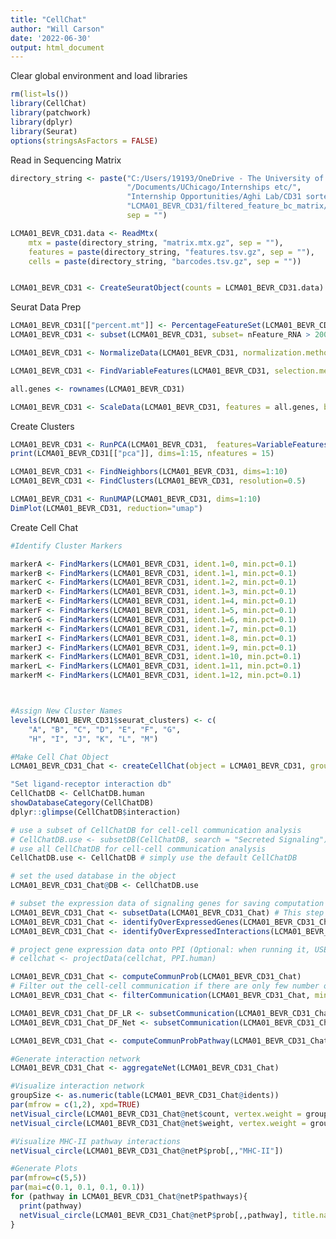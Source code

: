 ---
title: "CellChat"
author: "Will Carson"
date: '2022-06-30'
output: html_document
---

Clear global environment and load libraries
```{r}
rm(list=ls())
library(CellChat)
library(patchwork)
library(dplyr)
library(Seurat)
options(stringsAsFactors = FALSE)
```

Read in Sequencing Matrix
```{r}
directory_string <- paste("C:/Users/19193/OneDrive - The University of Chicago",
                          "/Documents/UChicago/Internships etc/",
                          "Internship Opportunities/Aghi Lab/CD31 sorted/",
                          "LCMA01_BEVR_CD31/filtered_feature_bc_matrix/",
                          sep = "")

LCMA01_BEVR_CD31.data <- ReadMtx(
    mtx = paste(directory_string, "matrix.mtx.gz", sep = ""),
    features = paste(directory_string, "features.tsv.gz", sep = ""),
    cells = paste(directory_string, "barcodes.tsv.gz", sep = ""))


LCMA01_BEVR_CD31 <- CreateSeuratObject(counts = LCMA01_BEVR_CD31.data)

```

Seurat Data Prep
```{r}
LCMA01_BEVR_CD31[["percent.mt"]] <- PercentageFeatureSet(LCMA01_BEVR_CD31, pattern="^MT-")
LCMA01_BEVR_CD31 <- subset(LCMA01_BEVR_CD31, subset= nFeature_RNA > 200 & nFeature_RNA < 2500 & percent.mt < 5)

LCMA01_BEVR_CD31 <- NormalizeData(LCMA01_BEVR_CD31, normalization.method = "LogNormalize", scale.factor = 10000)

LCMA01_BEVR_CD31 <- FindVariableFeatures(LCMA01_BEVR_CD31, selection.method = "vst", nfeatures=2000)

all.genes <- rownames(LCMA01_BEVR_CD31)

LCMA01_BEVR_CD31 <- ScaleData(LCMA01_BEVR_CD31, features = all.genes, block.size = 1000)
```
Create Clusters
```{r}
LCMA01_BEVR_CD31 <- RunPCA(LCMA01_BEVR_CD31,  features=VariableFeatures(object=LCMA01_BEVR_CD31))
print(LCMA01_BEVR_CD31[["pca"]], dims=1:15, nfeatures = 15)

LCMA01_BEVR_CD31 <- FindNeighbors(LCMA01_BEVR_CD31, dims=1:10)
LCMA01_BEVR_CD31 <- FindClusters(LCMA01_BEVR_CD31, resolution=0.5)

LCMA01_BEVR_CD31 <- RunUMAP(LCMA01_BEVR_CD31, dims=1:10)
DimPlot(LCMA01_BEVR_CD31, reduction="umap")
```

Create Cell Chat
```{r}
#Identify Cluster Markers

markerA <- FindMarkers(LCMA01_BEVR_CD31, ident.1=0, min.pct=0.1)
markerB <- FindMarkers(LCMA01_BEVR_CD31, ident.1=1, min.pct=0.1)
markerC <- FindMarkers(LCMA01_BEVR_CD31, ident.1=2, min.pct=0.1)
markerD <- FindMarkers(LCMA01_BEVR_CD31, ident.1=3, min.pct=0.1)
markerE <- FindMarkers(LCMA01_BEVR_CD31, ident.1=4, min.pct=0.1)
markerF <- FindMarkers(LCMA01_BEVR_CD31, ident.1=5, min.pct=0.1)
markerG <- FindMarkers(LCMA01_BEVR_CD31, ident.1=6, min.pct=0.1)
markerH <- FindMarkers(LCMA01_BEVR_CD31, ident.1=7, min.pct=0.1)
markerI <- FindMarkers(LCMA01_BEVR_CD31, ident.1=8, min.pct=0.1)
markerJ <- FindMarkers(LCMA01_BEVR_CD31, ident.1=9, min.pct=0.1)
markerK <- FindMarkers(LCMA01_BEVR_CD31, ident.1=10, min.pct=0.1)
markerL <- FindMarkers(LCMA01_BEVR_CD31, ident.1=11, min.pct=0.1)
markerM <- FindMarkers(LCMA01_BEVR_CD31, ident.1=12, min.pct=0.1)



#Assign New Cluster Names
levels(LCMA01_BEVR_CD31$seurat_clusters) <- c(
    "A", "B", "C", "D", "E", "F", "G",
    "H", "I", "J", "K", "L", "M")

#Make Cell Chat Object
LCMA01_BEVR_CD31_Chat <- createCellChat(object = LCMA01_BEVR_CD31, group.by="seurat_clusters")
```

```{r}


"Set ligand-receptor interaction db"
CellChatDB <- CellChatDB.human
showDatabaseCategory(CellChatDB)
dplyr::glimpse(CellChatDB$interaction)

# use a subset of CellChatDB for cell-cell communication analysis
# CellChatDB.use <- subsetDB(CellChatDB, search = "Secreted Signaling") # use Secreted Signaling
# use all CellChatDB for cell-cell communication analysis
CellChatDB.use <- CellChatDB # simply use the default CellChatDB

# set the used database in the object
LCMA01_BEVR_CD31_Chat@DB <- CellChatDB.use
```

```{r}
# subset the expression data of signaling genes for saving computation cost
LCMA01_BEVR_CD31_Chat <- subsetData(LCMA01_BEVR_CD31_Chat) # This step is necessary even if using the whole database
LCMA01_BEVR_CD31_Chat <- identifyOverExpressedGenes(LCMA01_BEVR_CD31_Chat)
LCMA01_BEVR_CD31_Chat <- identifyOverExpressedInteractions(LCMA01_BEVR_CD31_Chat)

# project gene expression data onto PPI (Optional: when running it, USER should set `raw.use = FALSE` in the function `computeCommunProb()` in order to use the projected data)
# cellchat <- projectData(cellchat, PPI.human)

```

```{r}
LCMA01_BEVR_CD31_Chat <- computeCommunProb(LCMA01_BEVR_CD31_Chat)
# Filter out the cell-cell communication if there are only few number of cells in certain cell groups
LCMA01_BEVR_CD31_Chat <- filterCommunication(LCMA01_BEVR_CD31_Chat, min.cells = 10)

```

```{r}
LCMA01_BEVR_CD31_Chat_DF_LR <- subsetCommunication(LCMA01_BEVR_CD31_Chat)
LCMA01_BEVR_CD31_Chat_DF_Net <- subsetCommunication(LCMA01_BEVR_CD31_Chat, slot.name = "netP")
```

```{r}
LCMA01_BEVR_CD31_Chat <- computeCommunProbPathway(LCMA01_BEVR_CD31_Chat)
```

```{r}
#Generate interaction network
LCMA01_BEVR_CD31_Chat <- aggregateNet(LCMA01_BEVR_CD31_Chat)

#Visualize interaction network
groupSize <- as.numeric(table(LCMA01_BEVR_CD31_Chat@idents))
par(mfrow = c(1,2), xpd=TRUE)
netVisual_circle(LCMA01_BEVR_CD31_Chat@net$count, vertex.weight = groupSize, weight.scale = T, label.edge= F, title.name = "Number of interactions")
netVisual_circle(LCMA01_BEVR_CD31_Chat@net$weight, vertex.weight = groupSize, weight.scale = T, label.edge= F, title.name = "Interaction weights/strength")
```

```{r}
#Visualize MHC-II pathway interactions
netVisual_circle(LCMA01_BEVR_CD31_Chat@netP$prob[,,"MHC-II"])
```

```{r}
#Generate Plots
par(mfrow=c(5,5))
par(mai=c(0.1, 0.1, 0.1, 0.1))
for (pathway in LCMA01_BEVR_CD31_Chat@netP$pathways){
  print(pathway)
  netVisual_circle(LCMA01_BEVR_CD31_Chat@netP$prob[,,pathway], title.name = pathway)
}


```

```{r}
```



